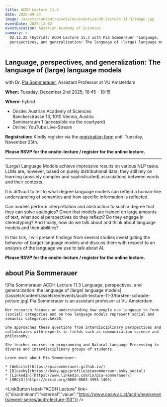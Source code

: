 ```yaml
---
title: ACDH Lecture 11.3
date: 2025-09-24
image: /assets/content/assets/en/events/acdh-lecture-11-3/image.jpg
eventDate: 2025-12-02
eventLocation: Austrian Academy of Sciences
summary: >-
  02.12.25 (hybrid): ACDH Lecture 11.3 with Pia Sommerauer "Language,
  perspectives, and generalization: The language of (large) language models"
---
```

## **Language, perspectives, and generalization: The language of (large) language models**

with Dr. [Pia Sommerauer](https://research.vu.nl/en/persons/pia-sommerauer), Assistant Professor at VU Amsterdam

**When:** Tuesday, December 2nd 2025; 16:45 - 18:15

**Where:** hybrid

* Onsite: Austrian Academy of Sciences\
  Baeckerstrasse 13, 1010 Vienna, Austria\
  Seminarraum 1 (accessible via the courtyard)
* Online: YouTube Live-Stream

**Registration:** Kindly register via the [registration form](https://www.oeaw.ac.at/acdh/newsevents/registration/acdh-lecture-113-with-pia-sommerauer) until Tuesday, November 25th.

**Please RSVP for the onsite-lecture / register for the online lecture.**

---

(Large) Language Models achieve impressive results on various NLP tasks. LLMs are, however, based on purely distributional data; they still rely on learning (possibly complex and sophisticated) associations between words and their contexts.

It is difficult to tell to what degree language models can reflect a human-like understanding of semantics and how specific information is reflected.

Can models perform interpretation and abstraction to such a degree that they can solve analogies? Given that models are trained on large amounts of text, what social perspectives do they reflect? Do they engage in stereotyping? And finally, how do we talk about and think about language models and their abilities?

In this talk, I will present findings from several studies investigating the behavior of (large) language models and discuss them with respect to an analysis of the language we use to talk about AI.

**Please RSVP for the onsite-lecture / register for the online lecture.**

## about Pia Sommerauer

<Grid layout="two-columns" alignment="stretch">
  <GridItem alignment="center">
    ![Pia Sommerauer ACDH Lecture 11.3 Language, perspectives, and generalization: the language of (large) language models](/assets/content/assets/en/events/acdh-lecture-11-3/torsten-schrade-picture.jpg)
  </GridItem>

  <GridItem alignment="stretch">
    Pia Sommerauer is an assistant professor at VU Amsterdam.

    Her research focuses on understanding how people use language to form (social) categories and on how language models represent social and semantic categories.&#x20;

    She approaches these questions from interdisciplinary perspectives and collaborates with experts in fields such as communication science and philosophy.

    She teaches courses in programming and Natural Language Processing to diverse and interdisciplinary groups of students.

    Learn more about Pia Sommerauer:

    * [Website](https://piasommerauer.github.io/)
    * [Bluesky](https://bsky.app/profile/piasommerauer.bsky.social)
    * [LinkedIn](https://www.linkedin.com/in/pia-sommerauer/)
    * [ORCiD](https://orcid.org/0000-0003-3593-1465)
  </GridItem>
</Grid>

<LinkButton label="ACDH Lecture" link={{"discriminant":"external","value":"https://www.oeaw.ac.at/acdh/newsevents/event-series/acdh-lecture-113"}} />
